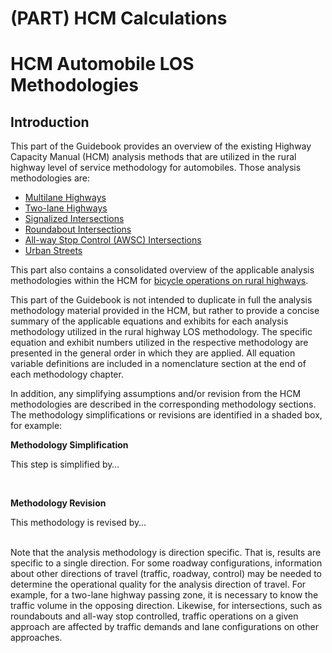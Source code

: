# (PART) HCM Calculations {-} 

# HCM Automobile LOS Methodologies {#HCMmethodsIntro}

## Introduction

This part of the Guidebook provides an overview of the existing Highway Capacity Manual (HCM) analysis methods that are utilized in the rural highway level of service methodology for automobiles. Those analysis methodologies are:

- [Multilane Highways](#HCMmultilaneHwy)
- [Two-lane Highways](#HCMtwolaneHwy)
- [Signalized Intersections](#HCMsignal)
- [Roundabout Intersections](#HCMroundabout)
- [All-way Stop Control (AWSC) Intersections](#HCMawsc)
- [Urban Streets](#HCMurbanStreet)

This part also contains a consolidated overview of the applicable analysis methodologies within the HCM for [bicycle operations on rural highways](#HCMbicycle).

This part of the Guidebook is not intended to duplicate in full the analysis methodology material provided in the HCM, but rather to provide a concise summary of the applicable equations and exhibits for each analysis methodology utilized in the rural highway LOS methodology. The specific equation and exhibit numbers utilized in the respective methodology are presented in the general order in which they are applied. All equation variable definitions are included in a nomenclature section at the end of each methodology chapter.

In addition, any simplifying assumptions and/or revision from the HCM methodologies are described in the corresponding methodology sections. The methodology simplifications or revisions are identified in a shaded box, for example:

:::: {.graybox data-latex=""}
::: {.center data-latex=""}
**Methodology Simplification**
:::
This step is simplified by... 
::::

\

:::: {.graybox data-latex=""}
::: {.center data-latex=""}
**Methodology Revision**
:::
This methodology is revised by... 
::::

\
Note that the analysis methodology is direction specific. That is, results are specific to a single direction. For some roadway configurations, information about other directions of travel (traffic, roadway, control) may be needed to determine the operational quality for the analysis direction of travel. For example, for a two-lane highway passing zone, it is necessary to know the traffic volume in the opposing direction. Likewise, for intersections, such as roundabouts and all-way stop controlled, traffic operations on a given approach are affected by traffic demands and lane configurations on other approaches.
